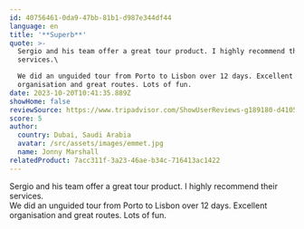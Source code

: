 ```yaml
---
id: 40756461-0da9-47bb-81b1-d987e344df44
language: en
title: '**Superb**'
quote: >-
  Sergio and his team offer a great tour product. I highly recommend their
  services.\

  We did an unguided tour from Porto to Lisbon over 12 days. Excellent
  organisation and great routes. Lots of fun.
date: 2023-10-20T10:41:35.889Z
showHome: false
reviewSource: https://www.tripadvisor.com/ShowUserReviews-g189180-d4105907-r917366083-Top_Bike_Tours_Portugal-Porto_Porto_District_Northern_Portugal.html
score: 5
author:
  country: Dubai, Saudi Arabia
  avatar: /src/assets/images/emmet.jpg
  name: Jonny Marshall
relatedProduct: 7acc311f-3a23-46ae-b34c-716413ac1422
---
```


Sergio and his team offer a great tour product. I highly recommend their
services.\
We did an unguided tour from Porto to Lisbon over 12 days. Excellent
organisation and great routes. Lots of fun.
